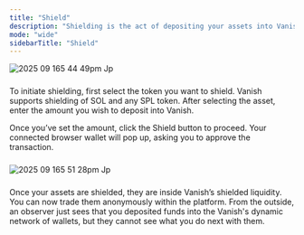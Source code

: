 ```yaml
---
title: "Shield"
description: "Shielding is the act of depositing your assets into Vanish’s shielded pool. "
mode: "wide"
sidebarTitle: "Shield"
---
```


![2025 09 165 44 49pm Jp](/images/2025-09-165.44.49pm.jpg)

### 

To initiate shielding, first select the token you want to shield. Vanish supports shielding of SOL and any SPL token. After selecting the asset, enter the amount you wish to deposit into Vanish.

Once you’ve set the amount, click the Shield button to proceed. Your connected browser wallet will pop up, asking you to approve the transaction.

### 

![2025 09 165 51 28pm Jp](/images/2025-09-165.51.28pm.jpg)

### 

Once your assets are shielded, they are inside Vanish’s shielded liquidity. You can now trade them anonymously within the platform. From the outside, an observer just sees that you deposited funds into the Vanish's dynamic network of wallets, but they cannot see what you do next with them.